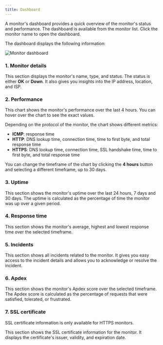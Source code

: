 ```yaml
---
title: Dashboard
---
```


A monitor's dashboard provides a quick overview of the monitor's status and performance. The dashboard is available from the monitor list. Click the monitor name to open the dashboard.

The dashboard displays the following information:

![Monitor dashboard](/images/monitor-dashboard.png)

### 1. Monitor details

This section displays the monitor's name, type, and status. The status is either **OK** or **Down**. It also gives you insights into the IP address, location, and ISP.

### 2. Performance

This chart shows the monitor's performance over the last 4 hours. You can hover over the chart to see the exact values.

Depending on the protocol of the monitor, the chart shows different metrics:

* **ICMP**: response time
* **HTTP**: DNS lookup time, connection time, time to first byte, and total response time
* **HTTPS**: DNS lookup time, connection time, SSL handshake time, time to first byte, and total response time

You can change the timeframe of the chart by clicking the **4 hours** button and selecting a different timeframe, up to 30 days.

### 3. Uptime

This section shows the monitor's uptime over the last 24 hours, 7 days and 30 days. The uptime is calculated as the percentage of time the monitor was up over a given period.

### 4. Response time

This section shows the monitor's average, highest and lowest response time over the selected timeframe.

### 5. Incidents

This section shows all incidents related to the monitor. It gives you easy access to the incident details and allows you to acknowledge or resolve the incident.

### 6. Apdex

This section shows the monitor's Apdex score over the selected timeframe. The Apdex score is calculated as the percentage of requests that were satisfied, tolerated, or frustrated.

### 7. SSL certificate


<Callout emoji="🔒">
SSL certificate information is only available for HTTPS monitors.
</Callout>

This section shows the SSL certificate information for the monitor. It displays the certificate's issuer, validity, and expiration date.
